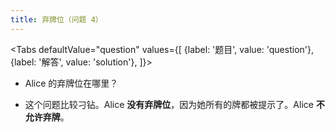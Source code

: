 ```yaml
---
title: 弃牌位（问题 4）
---
```



<BeginnersGuideProgress id="chop-question-4" />

<Tabs
  defaultValue="question"
  values={[
    {label: '题目', value: 'question'},
    {label: '解答', value: 'solution'},
  ]}>
<TabItem value="question">

- Alice 的弃牌位在哪里？

</TabItem>
<TabItem value="solution">

- 这个问题比较刁钻。Alice **没有弃牌位**，因为她所有的牌都被提示了。Alice **不允许弃牌**。

</TabItem>
</Tabs>

<ChopQuestion4 />
